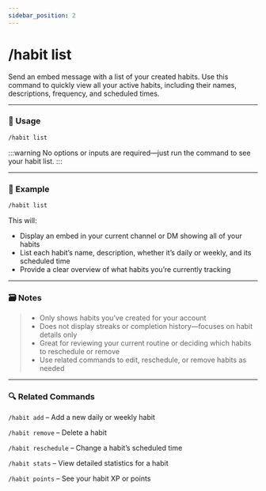 ```yaml
---
sidebar_position: 2
---
```


# /habit list 

Send an embed message with a list of your created habits. Use this command to quickly view all your active habits, including their names, descriptions, frequency, and scheduled times.

<hr className="md-divider-gradient" />

### 💬 Usage
```bash
/habit list
```

:::warning
No options or inputs are required—just run the command to see your habit list.
:::

<hr className="md-divider-gradient" />

### 📌 Example
```bash
/habit list
```
This will:
- Display an embed in your current channel or DM showing all of your habits
- List each habit’s name, description, whether it’s daily or weekly, and its scheduled time
- Provide a clear overview of what habits you’re currently tracking

<hr className="md-divider-gradient" />

### 🗃️ Notes
> - Only shows habits you’ve created for your account
> - Does not display streaks or completion history—focuses on habit details only
> - Great for reviewing your current routine or deciding which habits to reschedule or remove
> - Use related commands to edit, reschedule, or remove habits as needed

<hr className="md-divider-gradient" />

### 🔍 Related Commands
`/habit add` – Add a new daily or weekly habit

`/habit remove` – Delete a habit

`/habit reschedule` – Change a habit’s scheduled time

`/habit stats` – View detailed statistics for a habit

`/habit points` – See your habit XP or points